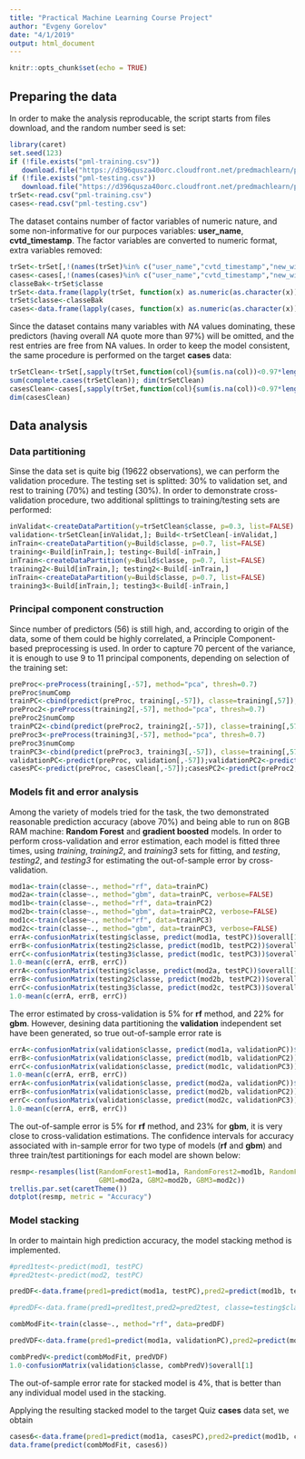 ```yaml
---
title: "Practical Machine Learning Course Project"
author: "Evgeny Gorelov"
date: "4/1/2019"
output: html_document
---
```

```r
knitr::opts_chunk$set(echo = TRUE)
```

## Preparing the data
In order to make the analysis reproducable,
the script starts from files download, and the random number seed is set:
```r
library(caret)
set.seed(123)
if (!file.exists("pml-training.csv"))
   download.file("https://d396qusza40orc.cloudfront.net/predmachlearn/pml-training.csv", "pml-training.csv")
if (!file.exists("pml-testing.csv"))
   download.file("https://d396qusza40orc.cloudfront.net/predmachlearn/pml-testing.csv", "pml-testing.csv")
trSet<-read.csv("pml-training.csv")
cases<-read.csv("pml-testing.csv")
```
The dataset contains number of factor variables of numeric nature,
and some non-informative for our purpoces variables: **user_name**, **cvtd_timestamp**.
The factor variables are converted to numeric format, extra variables removed:
```r
trSet<-trSet[,!(names(trSet)%in% c("user_name","cvtd_timestamp","new_window"))]
cases<-cases[,!(names(cases)%in% c("user_name","cvtd_timestamp","new_window"))]
classeBak<-trSet$classe
trSet<-data.frame(lapply(trSet, function(x) as.numeric(as.character(x))))
trSet$classe<-classeBak
cases<-data.frame(lapply(cases, function(x) as.numeric(as.character(x))))
```
Since the dataset contains many variables with *NA* values dominating,
these predictors (having overall *NA* quote more than 97%) will be omitted, 
and the rest entries are free from NA values. In order to keep the model consistent,
the same procedure is performed on the target **cases** data:
```r
trSetClean<-trSet[,sapply(trSet,function(col){sum(is.na(col))<0.97*length(col)})]
sum(complete.cases(trSetClean)); dim(trSetClean)
casesClean<-cases[,sapply(trSet,function(col){sum(is.na(col))<0.97*length(col)})]
dim(casesClean)
```

## Data analysis
### Data partitioning
Sinse the data set is quite big (19622 observations), we can perform the validation procedure.
The testing set is splitted: 30% to validation set,
and rest to training (70%) and testing (30%).
In order to demonstrate cross-validation procedure, two additional splittings
to training/testing sets are performed:
```r
inValidat<-createDataPartition(y=trSetClean$classe, p=0.3, list=FALSE)
validation<-trSetClean[inValidat,]; Build<-trSetClean[-inValidat,]
inTrain<-createDataPartition(y=Build$classe, p=0.7, list=FALSE)
training<-Build[inTrain,]; testing<-Build[-inTrain,]
inTrain<-createDataPartition(y=Build$classe, p=0.7, list=FALSE)
training2<-Build[inTrain,]; testing2<-Build[-inTrain,]
inTrain<-createDataPartition(y=Build$classe, p=0.7, list=FALSE)
training3<-Build[inTrain,]; testing3<-Build[-inTrain,]
```
### Principal component construction
Since number of predictors (56) is still high, and, according to origin of the data,
some of them could be highly correlated, a Principle Component-based preprocessing is used.
In order to capture 70 percent of the variance, it is enough to use 9 to 11 principal components,
depending on selection of the training set:
```r
preProc<-preProcess(training[,-57], method="pca", thresh=0.7)
preProc$numComp
trainPC<-cbind(predict(preProc, training[,-57]), classe=training[,57]); testPC<-predict(preProc, testing[,-57])
preProc2<-preProcess(training2[,-57], method="pca", thresh=0.7)
preProc2$numComp
trainPC2<-cbind(predict(preProc2, training2[,-57]), classe=training[,57]); testPC2<-predict(preProc2, testing2[,-57])
preProc3<-preProcess(training3[,-57], method="pca", thresh=0.7)
preProc3$numComp
trainPC3<-cbind(predict(preProc3, training3[,-57]), classe=training[,57]); testPC3<-predict(preProc3, testing3[,-57])
validationPC<-predict(preProc, validation[,-57]);validationPC2<-predict(preProc2, validation[,-57]);validationPC3<-predict(preProc3, validation[,-57])
casesPC<-predict(preProc, casesClean[,-57]);casesPC2<-predict(preProc2, casesClean[,-57]);casesPC3<-predict(preProc3, casesClean[,-57])
```
### Models fit and error analysis
Among the variety of models tried for the task, the two demonstrated reasonable prediction accuracy (above 70%)
and being able to run on 8GB RAM machine: **Random Forest** and **gradient boosted** models. 
In order to perform cross-validation and error estimation, each model is fitted three times,
using *training*, *training2*, and *training3* sets for fitting, 
and *testing*, *testing2*, and *testing3* for estimating the out-of-sample error by cross-validation.
```r
mod1a<-train(classe~., method="rf", data=trainPC)
mod2a<-train(classe~., method="gbm", data=trainPC, verbose=FALSE)
mod1b<-train(classe~., method="rf", data=trainPC2)
mod2b<-train(classe~., method="gbm", data=trainPC2, verbose=FALSE)
mod1c<-train(classe~., method="rf", data=trainPC3)
mod2c<-train(classe~., method="gbm", data=trainPC3, verbose=FALSE)
errA<-confusionMatrix(testing$classe, predict(mod1a, testPC))$overall[1]
errB<-confusionMatrix(testing2$classe, predict(mod1b, testPC2))$overall[1]
errC<-confusionMatrix(testing3$classe, predict(mod1c, testPC3))$overall[1]
1.0-mean(c(errA, errB, errC))
errA<-confusionMatrix(testing$classe, predict(mod2a, testPC))$overall[1]
errB<-confusionMatrix(testing2$classe, predict(mod2b, testPC2))$overall[1]
errC<-confusionMatrix(testing3$classe, predict(mod2c, testPC3))$overall[1]
1.0-mean(c(errA, errB, errC))
```
The error estimated by cross-validation is  5% for  **rf** method, and 22% for **gbm**.
However, desining data partitioning the **validation** independent set have been generated,
so true out-of-sample error rate is
```r
errA<-confusionMatrix(validation$classe, predict(mod1a, validationPC))$overall[1]
errB<-confusionMatrix(validation$classe, predict(mod1b, validationPC2))$overall[1]
errC<-confusionMatrix(validation$classe, predict(mod1c, validationPC3))$overall[1]
1.0-mean(c(errA, errB, errC))
errA<-confusionMatrix(validation$classe, predict(mod2a, validationPC))$overall[1]
errB<-confusionMatrix(validation$classe, predict(mod2b, validationPC2))$overall[1]
errC<-confusionMatrix(validation$classe, predict(mod2c, validationPC3))$overall[1]
1.0-mean(c(errA, errB, errC))
```
The out-of-sample error is  5% for  **rf** method, and 23% for **gbm**,
it is very close to cross-validation estimations. The confidence intervals for accuracy associated with in-sample error for two type of models (**rf** and **gbm**) and three train/test partitionings for each model are shown below:
```r
resmp<-resamples(list(RandomForest1=mod1a, RandomForest2=mod1b, RandomForest3=mod1c, 
                      GBM1=mod2a, GBM2=mod2b, GBM3=mod2c))
trellis.par.set(caretTheme())
dotplot(resmp, metric = "Accuracy")
```

### Model stacking
In order to maintain high prediction accuracy, the model stacking method is implemented.
```r
#pred1test<-predict(mod1, testPC)
#pred2test<-predict(mod2, testPC)

predDF<-data.frame(pred1=predict(mod1a, testPC),pred2=predict(mod1b, testPC2),pred3=predict(mod1c, testPC3),pred4=predict(mod2a, testPC),pred5=predict(mod2b, testPC2),pred6=predict(mod2c, testPC3),classe=testing$classe)

#predDF<-data.frame(pred1=pred1test,pred2=pred2test, classe=testing$classe)

combModFit<-train(classe~., method="rf", data=predDF)

predVDF<-data.frame(pred1=predict(mod1a, validationPC),pred2=predict(mod1b, validationPC2),pred3=predict(mod1c, validationPC3),pred4=predict(mod2a, validationPC),pred5=predict(mod2b, validationPC2),pred6=predict(mod2c, validationPC3))

combPredV<-predict(combModFit, predVDF)
1.0-confusionMatrix(validation$classe, combPredV)$overall[1]
```

The out-of-sample error rate for stacked model is 4%, that is better than any individual model used in the stacking.

Applying the resulting stacked model to the target Quiz **cases** data set, we obtain
```r
cases6<-data.frame(pred1=predict(mod1a, casesPC),pred2=predict(mod1b, casesPC2),pred3=predict(mod1c, casesPC3),pred4=predict(mod2a, casesPC),pred5=predict(mod2b, casesPC2),pred6=predict(mod2c, casesPC3))
data.frame(predict(combModFit, cases6))
```
